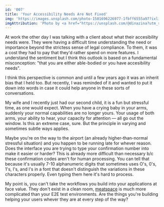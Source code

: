 ```yaml
---
id: '007'
title: 'Your Accessibility Needs Are Not Fixed'
img: 'https://images.unsplash.com/photo-1501696226977-1fbff6555a97?ixlib=rb-4.0.3&ixid=MnwxMjA3fDB8MHxwaG90by1wYWdlfHx8fGVufDB8fHx8&auto=format&fit=crop&w=1362&q=80'
imgAttribution: 'Photo by <a href="https://unsplash.com/@dinazina?utm_source=unsplash&utm_medium=referral&utm_content=creditCopyText">Dina Lydia</a> on <a href="https://unsplash.com/s/photos/complexity?utm_source=unsplash&utm_medium=referral&utm_content=creditCopyText">Unsplash</a>'
---
```


At work the other day I was talking with a client about what their accesibility needs were. They were having a difficult time understanding the need or importance beyond the strictess sense of legal compliance. To them, it was a cost they had to pay that they'd rather spend on more features. I understand the sentiment but I think this outlook is based on a fundamental misconception: "that you are either able-bodied or you have accesibility needs".

I think this perspective is common and until a few years ago it was an inherit bias that I held too. But recently, I was reminded of it and wanted to put it down into words in case it could help anyone in these sorts of conversations.

My wife and I recently just had our second child, it is a fun but stressful time, as one would expect. When you have a crying baby in your arms, suddenly your normal capabilities are no longer yours. Your usage of both arms, your ability to hear, your capacity for attention &mdash; all go out the window. Is this an extreme case, sure. But the principle in varying and sometimes subtle ways applies.

Maybe you're on the way to the airport (an already higher-than-normal stressful situation) and you happen to be running late for whever reason. Does the interface you are trying to type your confirmation number into make it easier or harder? This is already more difficult than necessary b/c these confirmation codes aren't for human processing. You can tell that because it's usually 7-10 alphanumeric digits that sometimes uses O's, 0's, 1's, I's, and l's in a font that doesn't distinguish the variations in these characters properly. Even typing them here it's hard to process.

My point is, you can't take the workflows you build into your applications at face value. They don't exist in a clean room, [meatspace](https://en.wikipedia.org/wiki/Real_life) is much more complicated than your E2E test environments. Are the things you're building helping your users whever they are at every step of the way?
